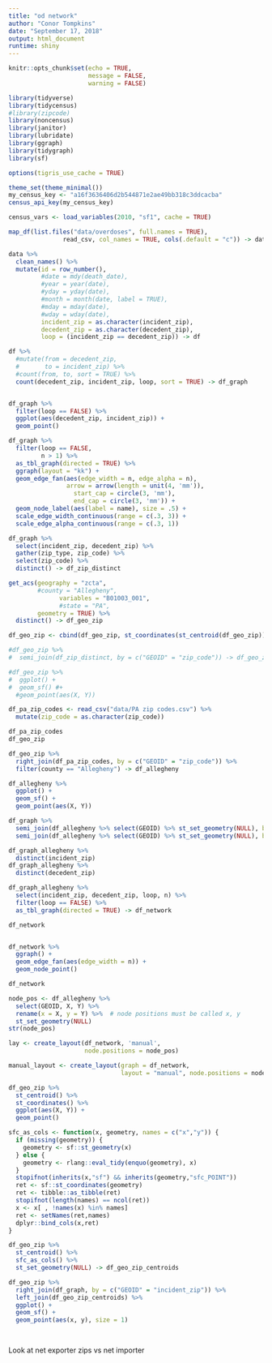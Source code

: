 ```yaml
---
title: "od network"
author: "Conor Tompkins"
date: "September 17, 2018"
output: html_document
runtime: shiny
---
```


```r
knitr::opts_chunk$set(echo = TRUE,
                      message = FALSE,
                      warning = FALSE)
```

```r
library(tidyverse)
library(tidycensus)
#library(zipcode)
library(noncensus)
library(janitor)
library(lubridate)
library(ggraph)
library(tidygraph)
library(sf)

options(tigris_use_cache = TRUE)

theme_set(theme_minimal())
my_census_key <- "a16f3636406d2b544871e2ae49bb318c3ddcacba"
census_api_key(my_census_key)

census_vars <- load_variables(2010, "sf1", cache = TRUE)
```

```r
map_df(list.files("data/overdoses", full.names = TRUE), 
               read_csv, col_names = TRUE, cols(.default = "c")) -> data
```

```r
data %>% 
  clean_names() %>% 
  mutate(id = row_number(),
         #date = mdy(death_date),
         #year = year(date),
         #yday = yday(date),
         #month = month(date, label = TRUE),
         #mday = mday(date),
         #wday = wday(date),
         incident_zip = as.character(incident_zip),
         decedent_zip = as.character(decedent_zip),
         loop = (incident_zip == decedent_zip)) -> df
```

```r
df %>% 
  #mutate(from = decedent_zip,
  #       to = incident_zip) %>% 
  #count(from, to, sort = TRUE) %>% 
  count(decedent_zip, incident_zip, loop, sort = TRUE) -> df_graph


df_graph %>% 
  filter(loop == FALSE) %>% 
  ggplot(aes(decedent_zip, incident_zip)) +
  geom_point()
```

```r
df_graph %>% 
  filter(loop == FALSE,
         n > 1) %>% 
  as_tbl_graph(directed = TRUE) %>% 
  ggraph(layout = "kk") +
  geom_edge_fan(aes(edge_width = n, edge_alpha = n),
                arrow = arrow(length = unit(4, 'mm')), 
                  start_cap = circle(3, 'mm'),
                  end_cap = circle(3, 'mm')) +
  geom_node_label(aes(label = name), size = .5) +
  scale_edge_width_continuous(range = c(.3, 3)) +
  scale_edge_alpha_continuous(range = c(.3, 1))
```

```r
df_graph %>% 
  select(incident_zip, decedent_zip) %>% 
  gather(zip_type, zip_code) %>% 
  select(zip_code) %>% 
  distinct() -> df_zip_distinct
```

```r
get_acs(geography = "zcta",
        #county = "Allegheny",
              variables = "B01003_001", 
              #state = "PA",
        geometry = TRUE) %>% 
  distinct() -> df_geo_zip
```

```r
df_geo_zip <- cbind(df_geo_zip, st_coordinates(st_centroid(df_geo_zip)))

#df_geo_zip %>% 
#  semi_join(df_zip_distinct, by = c("GEOID" = "zip_code")) -> df_geo_zip

#df_geo_zip %>% 
#  ggplot() +
#  geom_sf() #+
  #geom_point(aes(X, Y))
```

```r
df_pa_zip_codes <- read_csv("data/PA zip codes.csv") %>% 
  mutate(zip_code = as.character(zip_code))
```
```r
df_pa_zip_codes
df_geo_zip

df_geo_zip %>% 
  right_join(df_pa_zip_codes, by = c("GEOID" = "zip_code")) %>% 
  filter(county == "Allegheny") -> df_allegheny

df_allegheny %>% 
  ggplot() +
  geom_sf() +
  geom_point(aes(X, Y))
```


```r
df_graph %>% 
  semi_join(df_allegheny %>% select(GEOID) %>% st_set_geometry(NULL), by = c("incident_zip" = "GEOID")) %>% 
  semi_join(df_allegheny %>% select(GEOID) %>% st_set_geometry(NULL), by = c("incident_zip" = "GEOID"))-> df_graph_allegheny

df_graph_allegheny %>% 
  distinct(incident_zip)
df_graph_allegheny %>% 
  distinct(decedent_zip)
```

```r
df_graph_allegheny %>% 
  select(incident_zip, decedent_zip, loop, n) %>% 
  filter(loop == FALSE) %>%  
  as_tbl_graph(directed = TRUE) -> df_network

df_network


df_network %>% 
  ggraph() +
  geom_edge_fan(aes(edge_width = n)) +
  geom_node_point()
```
```r
df_network
```

```r
node_pos <- df_allegheny %>%
  select(GEOID, X, Y) %>%
  rename(x = X, y = Y) %>%  # node positions must be called x, y
  st_set_geometry(NULL)
str(node_pos)
```
```r
lay <- create_layout(df_network, 'manual',
                     node.positions = node_pos)

manual_layout <- create_layout(graph = df_network,
                               layout = "manual", node.positions = node_pos)
```







```r
df_geo_zip %>% 
  st_centroid() %>% 
  st_coordinates() %>% 
  ggplot(aes(X, Y)) +
  geom_point()

sfc_as_cols <- function(x, geometry, names = c("x","y")) {
  if (missing(geometry)) {
    geometry <- sf::st_geometry(x)
  } else {
    geometry <- rlang::eval_tidy(enquo(geometry), x)
  }
  stopifnot(inherits(x,"sf") && inherits(geometry,"sfc_POINT"))
  ret <- sf::st_coordinates(geometry)
  ret <- tibble::as_tibble(ret)
  stopifnot(length(names) == ncol(ret))
  x <- x[ , !names(x) %in% names]
  ret <- setNames(ret,names)
  dplyr::bind_cols(x,ret)
}

df_geo_zip %>% 
  st_centroid() %>% 
  sfc_as_cols() %>%
  st_set_geometry(NULL) -> df_geo_zip_centroids

df_geo_zip %>% 
  right_join(df_graph, by = c("GEOID" = "incident_zip")) %>% 
  left_join(df_geo_zip_centroids) %>% 
  ggplot() +
  geom_sf() +
  geom_point(aes(x, y), size = 1)
  



```










Look at net exporter zips vs net importer

